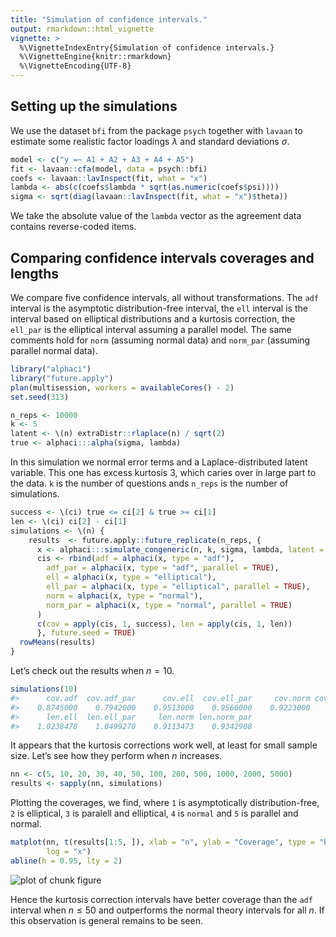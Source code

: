 ```yaml
---
title: "Simulation of confidence intervals."
output: rmarkdown::html_vignette
vignette: >
  %\VignetteIndexEntry{Simulation of confidence intervals.}
  %\VignetteEngine{knitr::rmarkdown}
  %\VignetteEncoding{UTF-8}
---
```




## Setting up the simulations

We use the dataset `bfi` from the package `psych` together with `lavaan`
to estimate some realistic factor loadings $\lambda$ and standard deviations
$\sigma$.


```r
model <- c("y =~ A1 + A2 + A3 + A4 + A5")
fit <- lavaan::cfa(model, data = psych::bfi)
coefs <- lavaan::lavInspect(fit, what = "x")
lambda <- abs(c(coefs$lambda * sqrt(as.numeric(coefs$psi))))
sigma <- sqrt(diag(lavaan::lavInspect(fit, what = "x")$theta))
```
We take the absolute value of the `lambda` vector as the agreement data
contains reverse-coded items.

## Comparing confidence intervals coverages and lengths
We compare five confidence intervals, all without transformations. The `adf`
interval is the asymptotic distribution-free interval, the `ell` interval
is the interval based on elliptical distributions and a kurtosis correction,
the `ell_par` is the elliptical interval assuming a parallel model. The same
comments hold for `norm` (assuming normal data) and `norm_par` (assuming
parallel normal data).


```r
library("alphaci")
library("future.apply")
plan(multisession, workers = availableCores() - 2)
set.seed(313)

n_reps <- 10000
k <- 5
latent <- \(n) extraDistr::rlaplace(n) / sqrt(2)
true <- alphaci:::alpha(sigma, lambda)
```

In this simulation we normal error terms and a Laplace-distributed latent
variable. This one has excess kurtosis $3$, which caries over in large part
to the data. `k` is the number of questions ands `n_reps` is the number of
simulations.


```r
success <- \(ci) true <= ci[2] & true >= ci[1]
len <- \(ci) ci[2] - ci[1]
simulations <- \(n) {
    results  <- future.apply::future_replicate(n_reps, {
      x <- alphaci:::simulate_congeneric(n, k, sigma, lambda, latent = latent)
      cis <- rbind(adf = alphaci(x, type = "adf"),
        adf_par = alphaci(x, type = "adf", parallel = TRUE),
        ell = alphaci(x, type = "elliptical"),
        ell_par = alphaci(x, type = "elliptical", parallel = TRUE),
        norm = alphaci(x, type = "normal"),
        norm_par = alphaci(x, type = "normal", parallel = TRUE)
      )
      c(cov = apply(cis, 1, success), len = apply(cis, 1, len))
      }, future.seed = TRUE)
  rowMeans(results)
}
```

Let's check out the results when $n= 10$.

```r
simulations(10)
#>      cov.adf  cov.adf_par      cov.ell  cov.ell_par     cov.norm cov.norm_par      len.adf  len.adf_par 
#>    0.8745000    0.7942000    0.9513000    0.9566000    0.9223000    0.9297000    0.7680810   55.3239940 
#>      len.ell  len.ell_par     len.norm len.norm_par 
#>    1.0238478    1.0499270    0.9113473    0.9342908
```
It appears  that the kurtosis corrections work well, at least for small sample
size. Let's see how they perform when $n$ increases.


```r
nn <- c(5, 10, 20, 30, 40, 50, 100, 200, 500, 1000, 2000, 5000)
results <- sapply(nn, simulations)
```

Plotting the coverages, we find, where `1` is asymptotically distribution-free, `2` is elliptical, `3`
is paralell and elliptical, `4` is `normal` and `5` is parallel and normal.

```r
matplot(nn, t(results[1:5, ]), xlab = "n", ylab = "Coverage", type = "b",
        log = "x")
abline(h = 0.95, lty = 2)
```

<img src="figure-1.png" alt="plot of chunk figure" style="display: block; margin: auto;" />

Hence the kurtosis correction intervals have better coverage than the `adf`
interval when $n\leq 50$ and outperforms the normal theory intervals for
all $n$. If this observation is general remains to be seen.
